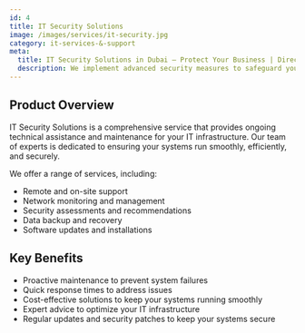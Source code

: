 ```yaml
---
id: 4
title: IT Security Solutions
image: /images/services/it-security.jpg
category: it-services-&-support
meta:
  title: IT Security Solutions in Dubai – Protect Your Business | Direct Logic Systems
  description: We implement advanced security measures to safeguard your data, networks, and systems. From firewalls to intrusion detection, we ensure your business remains secure and compliant.
---
```


## Product Overview
IT Security Solutions is a comprehensive service that provides ongoing technical assistance and maintenance for your IT infrastructure. Our team of experts is dedicated to ensuring your systems run smoothly, efficiently, and securely.

We offer a range of services, including:

- Remote and on-site support
- Network monitoring and management
- Security assessments and recommendations
- Data backup and recovery
- Software updates and installations

## Key Benefits
- Proactive maintenance to prevent system failures
- Quick response times to address issues
- Cost-effective solutions to keep your systems running smoothly
- Expert advice to optimize your IT infrastructure
- Regular updates and security patches to keep your systems secure

